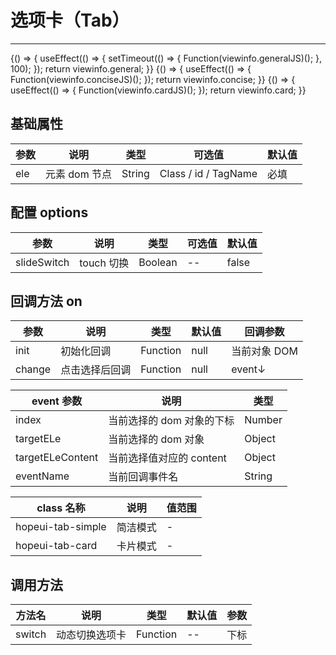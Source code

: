 
# 选项卡（Tab）

---

<Meta title="复用组件/选项卡(Tab)" />

<Canvas>
    <Story
        name="通用"
        height="150px"
        parameters={{
            docs: {
                source: { code: `${viewinfo.general}${viewinfo.generalJS}` },
            },
        }}
    >
        {() => {
            useEffect(() => {
                setTimeout(() => {
                    Function(viewinfo.generalJS)();
                }, 100);
            });
            return viewinfo.general;
        }}
    </Story>
</Canvas>

<Canvas>
    <Story
        name="简洁"
        height="150px"
        parameters={{
            docs: {
                source: { code: `${viewinfo.concise}${viewinfo.conciseJS}` },
            },
        }}
    >
        {() => {
            useEffect(() => {
                Function(viewinfo.conciseJS)();
            });
            return viewinfo.concise;
        }}
    </Story>
</Canvas>

<Canvas>
    <Story
        name="卡片"
        height="150px"
        parameters={{
            docs: { source: { code: `${viewinfo.card}${viewinfo.cardJS}` } },
        }}
    >
        {() => {
            useEffect(() => {
                Function(viewinfo.cardJS)();
            });
            return viewinfo.card;
        }}
    </Story>
</Canvas>

## 基础属性

| 参数 | 说明          | 类型   | 可选值               | 默认值 |
| ---- | ------------- | ------ | -------------------- | ------ |
| ele  | 元素 dom 节点 | String | Class / id / TagName | 必填   |

## 配置 options

| 参数        | 说明       | 类型    | 可选值 | 默认值 |
| ----------- | ---------- | ------- | ------ | ------ |
| slideSwitch | touch 切换 | Boolean | --     | false  |

## 回调方法 on

| 参数   | 说明           | 类型     | 默认值 | 回调参数     |
| ------ | -------------- | -------- | ------ | ------------ |
| init   | 初始化回调     | Function | null   | 当前对象 DOM |
| change | 点击选择后回调 | Function | null   | event↓       |

| event 参数       | 说明                      | 类型   |
| ---------------- | ------------------------- | ------ |
| index            | 当前选择的 dom 对象的下标 | Number |
| targetELe        | 当前选择的 dom 对象       | Object |
| targetELeContent | 当前选择值对应的 content  | Object |
| eventName        | 当前回调事件名            | String |

| class 名称        | 说明     | 值范围 |
| ----------------- | -------- | ------ |
| hopeui-tab-simple | 简洁模式 | -      |
| hopeui-tab-card   | 卡片模式 | -      |

## 调用方法

| 方法名 | 说明           | 类型     | 默认值 | 参数 |
| ------ | -------------- | -------- | ------ | ---- |
| switch | 动态切换选项卡 | Function | --     | 下标 |
